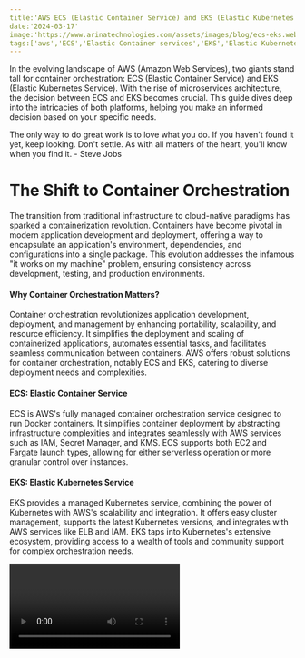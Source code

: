 ```yaml
---
title:'AWS ECS (Elastic Container Service) and EKS (Elastic Kubernetes Service)'
date:'2024-03-17'
image:'https://www.arinatechnologies.com/assets/images/blog/ecs-eks.webp'
tags:['aws','ECS','Elastic Container services','EKS','Elastic Kubernetes Services','ECS VS EKS']
---
```

In the evolving landscape of AWS (Amazon Web Services), two giants stand tall for container orchestration: ECS (Elastic Container Service) and EKS (Elastic Kubernetes Service). With the rise of microservices architecture, the decision between ECS and EKS becomes crucial. This guide dives deep into the intricacies of both platforms, helping you make an informed decision based on your specific needs.

The only way to do great work is to love what you do. If you haven't found it yet, keep looking. Don't settle. As with all matters of the heart, you'll know when you find it. - Steve Jobs

# The Shift to Container Orchestration
The transition from traditional infrastructure to cloud-native paradigms has sparked a containerization revolution. Containers have become pivotal in modern application development and deployment, offering a way to encapsulate an application's environment, dependencies, and configurations into a single package. This evolution addresses the infamous "it works on my machine" problem, ensuring consistency across development, testing, and production environments.

#### Why Container Orchestration Matters?
Container orchestration revolutionizes application development, deployment, and management by enhancing portability, scalability, and resource efficiency. It simplifies the deployment and scaling of containerized applications, automates essential tasks, and facilitates seamless communication between containers. AWS offers robust solutions for container orchestration, notably ECS and EKS, catering to diverse deployment needs and complexities.

#### ECS: Elastic Container Service
ECS is AWS's fully managed container orchestration service designed to run Docker containers. It simplifies container deployment by abstracting infrastructure complexities and integrates seamlessly with AWS services such as IAM, Secret Manager, and KMS. ECS supports both EC2 and Fargate launch types, allowing for either serverless operation or more granular control over instances.

#### EKS: Elastic Kubernetes Service
EKS provides a managed Kubernetes service, combining the power of Kubernetes with AWS's scalability and integration. It offers easy cluster management, supports the latest Kubernetes versions, and integrates with AWS services like ELB and IAM. EKS taps into Kubernetes's extensive ecosystem, providing access to a wealth of tools and community support for complex orchestration needs.

<Video id="GZfZ2tCzLKU" title="AWS ECS (Elastic Container Service) and EKS (Elastic Kubernetes Service)"/>

# ECS vs EKS Comparison
When comparing ECS and EKS, several factors come into play, including ease of use, deployment complexity, security features, and cloud-agnostic capabilities. ECS excels in simplicity and integration with AWS services, making it ideal for straightforward applications or those heavily reliant on AWS. On the other hand, EKS offers more flexibility, an extensive ecosystem, and compatibility with Kubernetes, suitable for complex or cloud-agnostic applications.

|Feature/Aspect|	AWS ECS (Elastic Container Service)|	AWS EKS (Elastic Kubernetes Service)|
|:-------------|:--------------------------------------|:-----------------------------------------------|
|Workload Type|	Microservices, monoliths & containerized workloas|	containerized & microservices applications|
Ease of Use|	As AWS provides more deployment options, it is simpler than Kubernetes|	Can be more complex than ECS setup
Deployment|	Primarily AWS Supported tools such as CloudFormation, Terraform, CI/CD pipelines such as CodeDeploy|	Apart from Terraform, CloudFormation, CodeDeploy support, more industry support such as ArgoCD, Rancher, etc|
Service Discovery|	ECS Native|	Service Mesh setup using Istio, Cillium, OpenMesh etc
Security|	Native integration with AWS services such as IAM roles, KMS, etc.|	Apart from native Kubernetes support, also has seamless integration with AWS services
Resource Control|	Resources managed by Services, tasks, Capacity Provider and auto-scaling setup|	Pod and Node setup
Cost Model|	Pay for EC2 or Fargate setup|	Similar to ECS, need to pay for EC2 or Fargate setup|
Integration with CI/CD|	Seamless integration with AWS CodePipeline, GitHub Actions, etc.|	Similar to ECS, there are seamless integration options with AWS services but much more 3rd party services are available
Customizability|	Highly customizable account structure and policies.|	Pre-configured blueprints limit customization but ensure best practices.
Use-Cases|	ECS is well-suited for microservices, batch processing, and simple applications, offering a quick and easy setup|	EKS caters to more complex scenarios, hybrid environments, and applications requiring Kubernetes's rich feature set and community support. Cost, complexity, and integration with existing tools and workflows should also influence your choice between ECS and EKS.

# Which should you choose: ECS or EKS?
Choosing between ECS and EKS depends on your specific requirements, such as application complexity, anticipated growth, and whether you need a cloud-agnostic solution.
ECS offers simplicity and deep AWS integration, while EKS provides flexibility and a broad ecosystem where multiple 3rd party systems support EKS cluster setup and management, thus providing a more cloud agnostic option. Do consider your non-functional requirements, future growth expectations, and enterprise cloud strategy to make the best choice for your organization.

We invite you to explore the possibilities of container orchestration with Arina Technologies. Whether you're looking to simplify your application deployment with ECS or leverage the full power of Kubernetes with EKS, our team of experts is ready to guide you through every step of the journey. Join us in revolutionizing your cloud solutions, and let's build the future of application development and deployment together.
For more information on our services and how we can help your business thrive in the cloud, please visit our website or contact us directly. Stay tuned for more insights and updates from Arina Technologies by subscribing to our blog and following us on social media.